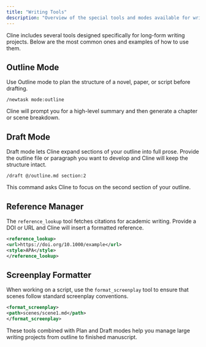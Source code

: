 ```yaml
---
title: "Writing Tools"
description: "Overview of the special tools and modes available for writers."
---
```


Cline includes several tools designed specifically for long-form writing projects. Below are the most common ones and examples of how to use them.

## Outline Mode

Use Outline mode to plan the structure of a novel, paper, or script before drafting.

```text
/newtask mode:outline
```

Cline will prompt you for a high-level summary and then generate a chapter or scene breakdown.

## Draft Mode

Draft mode lets Cline expand sections of your outline into full prose. Provide the outline file or paragraph you want to develop and Cline will keep the structure intact.

```text
/draft @/outline.md section:2
```

This command asks Cline to focus on the second section of your outline.

## Reference Manager

The `reference_lookup` tool fetches citations for academic writing. Provide a DOI or URL and Cline will insert a formatted reference.

```xml
<reference_lookup>
<url>https://doi.org/10.1000/example</url>
<style>APA</style>
</reference_lookup>
```

## Screenplay Formatter

When working on a script, use the `format_screenplay` tool to ensure that scenes follow standard screenplay conventions.

```xml
<format_screenplay>
<path>scenes/scene1.md</path>
</format_screenplay>
```

These tools combined with Plan and Draft modes help you manage large writing projects from outline to finished manuscript.
